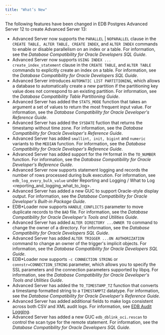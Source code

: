 ```yaml
---
title: "What’s New"
---
```


<div id="whats_new" class="registered_link"></div>




The following features have been changed in EDB Postgres Advanced Server 12 to create Advanced Server 13:

-   Advanced Server now supports the `PARALLEL` \| `NOPARALLEL` clause in the `CREATE TABLE, ALTER TABLE, CREATE INDEX`, and `ALTER INDEX` commands to enable or disable parallelism on an index or a table. For information, see the *Database Compatibility for Oracle Developers SQL Guide*.
-   Advanced Server now supports `USING INDEX ... create_index_statement` clause in the `CREATE TABLE`, and `ALTER TABLE` commands to explicitly create an index on a table. For information, see the *Database Compatibility for Oracle Developers SQL Guide*.
-   Advanced Server introduces `AUTOMATIC LIST PARTITIONING`, which allows a database to automatically create a new partition if the partitioning key value does not correspond to an existing partition. For information, see the *Database Compatibility Table Partitioning Guide*.
-   Advanced Server has added the `STATS_MODE` function that takes an argument a set of values to return the most frequent input value. For information, see the *Database Compatibility for Oracle Developer's Reference Guide*.
-   Advanced Server has added the `SYSDATE` fuction that returns the timestamp without time zone. For information, see the *Database Compatibility for Oracle Developer's Reference Guide*.
-   Advanced Server has added `smallint, init, bigint` and `numeric` variants to the `MEDIAN` function. For information, see the *Database Compatibility for Oracle Developer's Reference Guide*.
-   Advanced Server has added support for the `FM` format in the `TO_NUMBER` function. For information, see the *Database Compatibility for Oracle Developer's Reference Guide*.
-   Advanced Server now supports statement logging and records the number of rows processed during bulk execution. For information, see `edb_log_every_bulk_value` under <span class="title-ref">Reporting and Logging / What to Log &lt;reporting\_and\_logging\_what\_to\_log&gt;</span>.
-   Advanced Server has added a new GUC to support Oracle-style display output. For information, see the *Database Compatibility for Oracle Developer's Built-in Package Guide*.
-   EDB\*Loader now supports `HANDLE_CONFLICTS` parameter to move duplicate records to the `BAD` file. For information, see the *Database Compatibility for Oracle Developer's Tools and Utilities Guide*.
-   Advanced Server has added `ALTER DIRECTORY ...OWNER TO` command to change the owner of a directory. For information, see the *Database Compatibility for Oracle Developers SQL Guide*.
-   Advanced Server has added `ALTER TRIGGER ...ON AUTHORIZATION` command to change an owner of the trigger's implicit objects. For information, see the *Database Compatibility for Oracle Developers SQL Guide*.
-   EDB\*Loader now supports `-c CONNECTION STRING` or `connstr=CONNECTION_STRING` parameter, which allows you to specify the SSL parameters and the connection parameters supported by libpq. For information, see the *Database Compatibility for Oracle Developer's Tools and Utilities Guide*.
-   Advanced Server has added the `TO_TIMESTAMP_TZ` function that converts a timestamp formatted string to a `TIMESTAMPTZ` datatype. For information, see the *Database Compatibility for Oracle Developer's Reference Guide*.
-   Advanced Server has added additional fields to make logs consistent across both CSV and XML audit logs. For information, see [EDB Audit Logging](../08_edb_audit_logging/#edb_audit_logging).
-   Advanced Server has added a new GUC `edb_dblink_oci.rescan` to control the scan type for the remote statement. For information, see the *Database Compatibility for Oracle Developers SQL Guide*.

